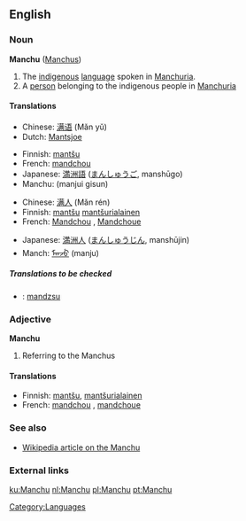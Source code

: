 ==English==

===Noun===
'''Manchu''' ([[Manchus]])

# The [[indigenous]] [[language]] spoken in [[Manchuria]].
# A [[person]] belonging to the indigenous people in [[Manchuria]]

====Translations====
{{trans-top|Language}}
*Chinese: [[满语]] (Mǎn yǔ) 
*Dutch: [[Mantsjoe]]
{{trans-mid}}
*Finnish: [[mantšu]] 
*French: [[mandchou]] {{m}}
*Japanese: [[満洲語]] ([[まんしゅうご]], manshūgo) 
*Manchu: (manjui gisun) 
{{trans-bottom}}

{{trans-top|Person}}
*Chinese: [[满人]] (Mǎn rén)
*Finnish: [[mantšu]] [[mantšurialainen]]
*French: [[Mandchou]] {{m}}, [[Mandchoue]] {{f}}
{{trans-mid}}
*Japanese: [[満洲人]] ([[まんしゅうじん]], manshūjin){{trans-bottom}}
*Manch: [[ᠮᠠᠨᠵᡠ]] (manju)
{{trans-bottom}}
=====Translations to be checked=====
*{{ttbc|Hungarian}}: [[mandzsu]]

===Adjective===
'''Manchu'''

# Referring to the Manchus

====Translations====

*Finnish: [[mantšu]], [[mantšurialainen]]
*French: [[mandchou]] {{m}}, [[mandchoue]] {{f}}

===See also===
*[[w:Manchu|Wikipedia article on the Manchu]]

===External links===
{{ethnologue|code=mnc}}

[[Category:Languages]]

[[ku:Manchu]]
[[nl:Manchu]]
[[pl:Manchu]]
[[pt:Manchu]]
